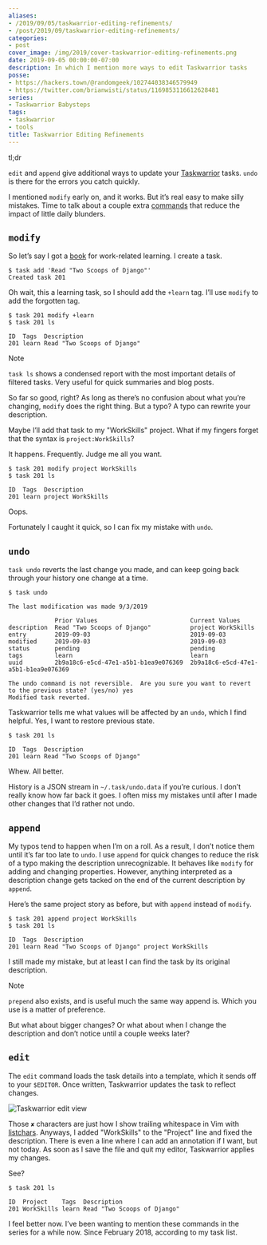 ```yaml
---
aliases:
- /2019/09/05/taskwarrior-editing-refinements/
- /post/2019/09/taskwarrior-editing-refinements/
categories:
- post
cover_image: /img/2019/cover-taskwarrior-editing-refinements.png
date: 2019-09-05 00:00:00-07:00
description: In which I mention more ways to edit Taskwarrior tasks
posse:
- https://hackers.town/@randomgeek/102744038346579949
- https://twitter.com/brianwisti/status/1169853116612628481
series:
- Taskwarrior Babysteps
tags:
- taskwarrior
- tools
title: Taskwarrior Editing Refinements
---
```


<aside class="admonition tldr">
  <p class="admonition-title">tl;dr</p>

`edit` and `append` give additional ways to update your
[Taskwarrior](https://taskwarrior.org) tasks. `undo` is there for the
errors you catch quickly.

</aside>

I mentioned `modify` early on, and it works. But it’s real easy to make
silly mistakes. Time to talk about a couple extra
[commands](https://taskwarrior.org/docs/commands/) that reduce the
impact of little daily blunders.

## `modify`

So let’s say I got a [book](https://www.twoscoopspress.com/) for
work-related learning. I create a task.

    $ task add 'Read "Two Scoops of Django"'
    Created task 201

Oh wait, this a learning task, so I should add the `+learn` tag. I’ll
use `modify` to add the forgotten tag.

    $ task 201 modify +learn
    $ task 201 ls

    ID  Tags  Description
    201 learn Read "Two Scoops of Django"

<aside class="admonition note">
  <p class="admonition-title">Note</p>

`task ls` shows a condensed report with the most important details of
filtered tasks. Very useful for quick summaries and blog posts.

</aside>

So far so good, right? As long as there’s no confusion about what you’re
changing, `modify` does the right thing. But a typo? A typo can rewrite
your description.

Maybe I’ll add that task to my "WorkSkills" project. What if my fingers
forget that the syntax is `project:WorkSkills`?

It happens. Frequently. Judge me all you want.

    $ task 201 modify project WorkSkills
    $ task 201 ls

    ID  Tags  Description
    201 learn project WorkSkills

Oops.

Fortunately I caught it quick, so I can fix my mistake with `undo`.

## `undo`

`task undo` reverts the last change you made, and can keep going back
through your history one change at a time.

    $ task undo

    The last modification was made 9/3/2019

                 Prior Values                          Current Values
    description  Read "Two Scoops of Django"           project WorkSkills
    entry        2019-09-03                            2019-09-03
    modified     2019-09-03                            2019-09-03
    status       pending                               pending
    tags         learn                                 learn
    uuid         2b9a18c6-e5cd-47e1-a5b1-b1ea9e076369  2b9a18c6-e5cd-47e1-a5b1-b1ea9e076369

    The undo command is not reversible.  Are you sure you want to revert to the previous state? (yes/no) yes
    Modified task reverted.

Taskwarrior tells me what values will be affected by an `undo`, which I
find helpful. Yes, I want to restore previous state.

    $ task 201 ls

    ID  Tags  Description
    201 learn Read "Two Scoops of Django"

Whew. All better.

History is a JSON stream in `~/.task/undo.data` if you’re curious. I
don’t really know how far back it goes. I often miss my mistakes until
after I made other changes that I’d rather not undo.

## `append`

My typos tend to happen when I’m on a roll. As a result, I don’t notice
them until it’s far too late to `undo`. I use `append` for quick changes
to reduce the risk of a typo making the description unrecognizable. It
behaves like `modify` for adding and changing properties. However,
anything interpreted as a description change gets tacked on the end of
the current description by `append`.

Here’s the same project story as before, but with `append` instead of
`modify`.

    $ task 201 append project WorkSkills
    $ task 201 ls

    ID  Tags  Description
    201 learn Read "Two Scoops of Django" project WorkSkills

I still made my mistake, but at least I can find the task by its
original description.

<aside class="admonition note">
  <p class="admonition-title">Note</p>

`prepend` also exists, and is useful much the same way append is. Which
you use is a matter of preference.

</aside>

But what about bigger changes? Or what about when I change the
description and don’t notice until a couple weeks later?

## `edit`

The `edit` command loads the task details into a template, which it
sends off to your `$EDITOR`. Once written, Taskwarrior updates the task
to reflect changes.

![Taskwarrior edit view](@img/2019/cover-taskwarrior-editing-refinements.png)

Those `✘` characters are just how I show trailing whitespace in Vim with
[listchars](https://vim.fandom.com/wiki/Highlight_unwanted_spaces).
Anyways, I added "WorkSkills" to the "Project" line and fixed the
description. There is even a line where I can add an annotation if I
want, but not today. As soon as I save the file and quit my editor,
Taskwarrior applies my changes.

See?

    $ task 201 ls

    ID  Project    Tags  Description
    201 WorkSkills learn Read "Two Scoops of Django"

I feel better now. I’ve been wanting to mention these commands in the
series for a while now. Since February 2018, according to my task list.
